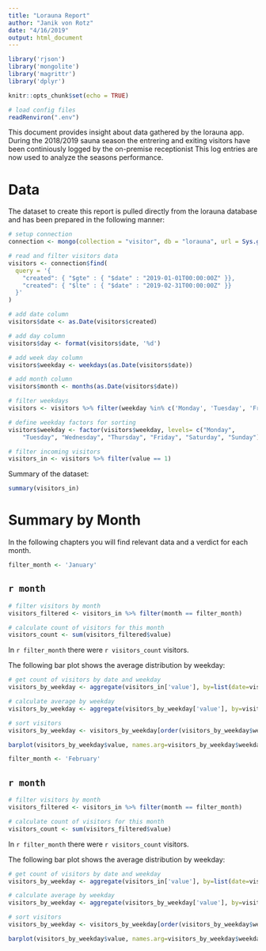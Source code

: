 ```yaml
---
title: "Lorauna Report"
author: "Janik von Rotz"
date: "4/16/2019"
output: html_document
---
```


```r
library('rjson')
library('mongolite')
library('magrittr')
library('dplyr')
```

```r
knitr::opts_chunk$set(echo = TRUE)

# load config files
readRenviron(".env")
```

This document provides insight about data gathered by the lorauna app. During the 2018/2019 sauna season the entrering and exiting visitors have been continiously logged by the on-premise receptionist This log entries are now used to analyze the seasons performance.

# Data

The dataset to create this report is pulled directly from the lorauna database and has been prepared in the following manner:

```r
# setup connection
connection <- mongo(collection = "visitor", db = "lorauna", url = Sys.getenv("MONGO_URL"))

# read and filter visitors data
visitors <- connection$find(
  query = '{
    "created": { "$gte" : { "$date" : "2019-01-01T00:00:00Z" }},
    "created": { "$lte" : { "$date" : "2019-02-31T00:00:00Z" }}
  }'
)

# add date column
visitors$date <- as.Date(visitors$created)

# add day column
visitors$day <- format(visitors$date, '%d')

# add week day column
visitors$weekday <- weekdays(as.Date(visitors$date))

# add month column
visitors$month <- months(as.Date(visitors$date))

# filter weekdays
visitors <- visitors %>% filter(weekday %in% c('Monday', 'Tuesday', 'Friday', 'Saturday', 'Sunday'))

# define weekday factors for sorting
visitors$weekday <- factor(visitors$weekday, levels= c("Monday", 
    "Tuesday", "Wednesday", "Thursday", "Friday", "Saturday", "Sunday"))

# filter incoming visitors
visitors_in <- visitors %>% filter(value == 1)
```

Summary of the dataset:

```r
summary(visitors_in)
```

# Summary by Month

In the following chapters you will find relevant data and a verdict for each month.

```r
filter_month <- 'January'
```

## `r month`

```r
# filter visitors by month
visitors_filtered <- visitors_in %>% filter(month == filter_month)

# calculate count of visitors for this month
visitors_count <- sum(visitors_filtered$value)
```

In `r filter_month` there were `r visitors_count` visitors.

The following bar plot shows the average distribution by weekday:

```r
# get count of visitors by date and weekday
visitors_by_weekday <- aggregate(visitors_in['value'], by=list(date=visitors_in$date, weekday=visitors_in$weekday), FUN=sum)

# calculate average by weekday
visitors_by_weekday <- aggregate(visitors_by_weekday['value'], by=visitors_by_weekday['weekday'], FUN=mean)

# sort visitors
visitors_by_weekday <- visitors_by_weekday[order(visitors_by_weekday$weekday),]
```

```r
barplot(visitors_by_weekday$value, names.arg=visitors_by_weekday$weekday)
```
```r
filter_month <- 'February'
```

## `r month`

```r
# filter visitors by month
visitors_filtered <- visitors_in %>% filter(month == filter_month)

# calculate count of visitors for this month
visitors_count <- sum(visitors_filtered$value)
```

In `r filter_month` there were `r visitors_count` visitors.

The following bar plot shows the average distribution by weekday:

```r
# get count of visitors by date and weekday
visitors_by_weekday <- aggregate(visitors_in['value'], by=list(date=visitors_in$date, weekday=visitors_in$weekday), FUN=sum)

# calculate average by weekday
visitors_by_weekday <- aggregate(visitors_by_weekday['value'], by=visitors_by_weekday['weekday'], FUN=mean)

# sort visitors
visitors_by_weekday <- visitors_by_weekday[order(visitors_by_weekday$weekday),]
```

```r
barplot(visitors_by_weekday$value, names.arg=visitors_by_weekday$weekday)
```
